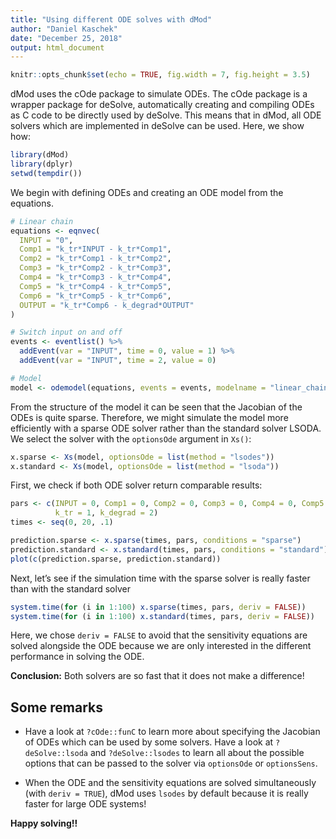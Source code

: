 ```yaml
---
title: "Using different ODE solves with dMod"
author: "Daniel Kaschek"
date: "December 25, 2018"
output: html_document
---
```



```r
knitr::opts_chunk$set(echo = TRUE, fig.width = 7, fig.height = 3.5)
```

dMod uses the cOde package to simulate ODEs. The cOde package is a wrapper package for deSolve, automatically creating and compiling ODEs as C code to be directly used by deSolve. This means that in dMod, all ODE solvers which are implemented in deSolve can be used. Here, we show how:

```r

library(dMod)
library(dplyr)
setwd(tempdir())

```

We begin with defining ODEs and creating an ODE model from the equations.

```r
# Linear chain
equations <- eqnvec(
  INPUT = "0",
  Comp1 = "k_tr*INPUT - k_tr*Comp1",
  Comp2 = "k_tr*Comp1 - k_tr*Comp2",
  Comp3 = "k_tr*Comp2 - k_tr*Comp3",
  Comp4 = "k_tr*Comp3 - k_tr*Comp4",
  Comp5 = "k_tr*Comp4 - k_tr*Comp5",
  Comp6 = "k_tr*Comp5 - k_tr*Comp6",
  OUTPUT = "k_tr*Comp6 - k_degrad*OUTPUT"
) 

# Switch input on and off
events <- eventlist() %>% 
  addEvent(var = "INPUT", time = 0, value = 1) %>% 
  addEvent(var = "INPUT", time = 2, value = 0)

# Model
model <- odemodel(equations, events = events, modelname = "linear_chain")


```

From the structure of the model it can be seen that the Jacobian of the ODEs is quite sparse. Therefore, we might simulate the model more efficiently with a sparse ODE solver rather than the standard solver LSODA. We select the solver with the `optionsOde` argument in `Xs()`:

```r
x.sparse <- Xs(model, optionsOde = list(method = "lsodes"))
x.standard <- Xs(model, optionsOde = list(method = "lsoda"))
```

First, we check if both ODE solver return comparable results:

```r

pars <- c(INPUT = 0, Comp1 = 0, Comp2 = 0, Comp3 = 0, Comp4 = 0, Comp5 = 0, Comp6 = 0, OUTPUT = 0, 
          k_tr = 1, k_degrad = 2)
times <- seq(0, 20, .1)

prediction.sparse <- x.sparse(times, pars, conditions = "sparse")
prediction.standard <- x.standard(times, pars, conditions = "standard")
plot(c(prediction.sparse, prediction.standard))

```

Next, let's see if the simulation time with the sparse solver is really faster than with the standard solver

```r
system.time(for (i in 1:100) x.sparse(times, pars, deriv = FALSE))
system.time(for (i in 1:100) x.standard(times, pars, deriv = FALSE))
```

Here, we chose `deriv = FALSE` to avoid that the sensitivity equations are solved alongside the ODE because we are only interested in the different performance in solving the ODE.

**Conclusion:** Both solvers are so fast that it does not make a difference!

## Some remarks

* Have a look at `?cOde::funC` to learn more about specifying the Jacobian of ODEs which can be used by some solvers. Have a look at `?deSolve::lsoda` and `?deSolve::lsodes` to learn all about the possible options that can be passed to the solver via `optionsOde` or `optionsSens`.

* When the ODE and the sensitivity equations are solved simultaneously (with `deriv = TRUE`), dMod uses `lsodes` by default because it is really faster for large ODE systems!

**Happy solving!!**
